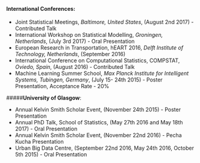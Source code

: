 <br />

#### <span style="color:dark blue">**International Conferences**</span>: 

- Joint Statistical Meetings, *Baltimore, United States*, (August 2nd 2017) - Contributed Talk
- International Workshop on Statistical Modelling, *Groningen, Netherlands*, (July 3rd 2017) - Oral Presentation
- European Research in Transportation, hEART 2016, *Delft Institute of Technology,  Netherlands*, (September 2016)
- International Conference on Computational Statistics, COMPSTAT, *Oviedo, Spain*, (August 2016) - Contributed Talk
- Machine Learning Summer School, *Max Planck Institute for Intelligent Systems, Tubingen, Germany*, (July 15- 24th 2015) - Poster Presentation, Acceptance Rate - 20%  

#####<span style="color:dark blue">**University of Glasgow**</span>:

- Annual Kelvin Smith Scholar Event, (November 24th 2015) - Poster Presentation
- Annual PhD Talk, School of Statistics, (May 27th 2016 and May 18th 2017) - Oral Presentation
- Annual Kelvin Smith Scholar Event, (November 22nd 2016) - Pecha Kucha Presentation
- Urban Big Data Centre, (September 22nd 2016, May 24th 2016, October 5th 2015) - Oral Presentation